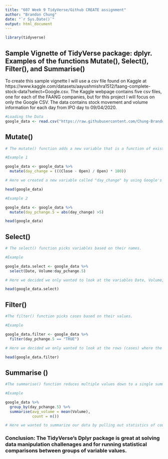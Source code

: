 ---
title: "607 Week 9 TidyVerse/Github CREATE assignment"
author: "Brandon Chung"
date: "`r Sys.Date()`"
output: html_document
---

```{r}
library(tidyverse)
```

## Sample Vignette of TidyVerse package: dplyr. Examples of the functions Mutate(), Select(), Filter(), and Summarise() 


To create this sample vignette I will use a csv file found on Kaggle at
https://www.kaggle.com/datasets/aayushmishra1512/faang-complete-stock-data?select=Google.csv. The Kaggle webpage contains five csv files, one for each of the FAANG companies, but for this project I will focus on only the Google CSV. The data contains stock movement and volume information for each day from IPO day to 09/04/2020.   



```{r}
#Loading the Data
google_data <- read.csv("https://raw.githubusercontent.com/Chung-Brandon/FALL2024TIDYVERSE/refs/heads/main/Google.csv")
```

## Mutate()
```{r}
# The mutate() function adds a new variable that is a function of existing variables.

#Example 1

google_data <- google_data %>%
  mutate(day_change = (((Close - Open) / Open) * 100))

# Here we created a new variable called "day_change" by using Google's stock price on the open and the close. 
```

```{r}
head(google_data)
```
```{r}
#Example 2

google_data <- google_data %>%
  mutate(day_pchange.5 = abs(day_change) >5)
```
```{r}
head(google_data)
```

## Select() 
```{r}
# The select() function picks variables based on their names.

#Example 

google_data.select <- google_data %>%
  select(Date, Volume:day_pchange.5)

# Here we decided we only wanted to look at the variables Date, Volume, day_change, and day_pchange.5, so we used select to limit the data based on variables. Select returns all rows for the specified columns
```
```{r}
head(google_data.select)
```

## Filter()

```{r}
#The filter() function picks cases based on their values.

#Example

google_data.filter <- google_data %>%
  filter(day_pchange.5 == "TRUE")

# Here we decided we only wanted to look at the rows (cases) where the day_pchange.5 was "TRUE", so we used filter to limit the data based on the value day_pchange.5 being TRUE. Filter returns all columns for the specified cases.
```

```{r}
head(google_data.filter)
```


## Summarise ()
```{r}
#The summarise() function reduces multiple values down to a single summary.

#Example

google_data %>%
  group_by(day_pchange.5) %>%
  summarise(avg_volume = mean(Volume),
            count = n())

# Here we wanted to summarize our data by pulling out statistics of count and average volume. I first grouped the data by day_pchange.5 values (TRUE or FALSE), then the summarise function pulls the statistics for each group. Using group_by then summarise makes for easy statistic comparisons.
```

### Conclusion: The TidyVerse's Dplyr package is great at solving data manipulation challenages and for running statistical comparisons between groups of variable values.
